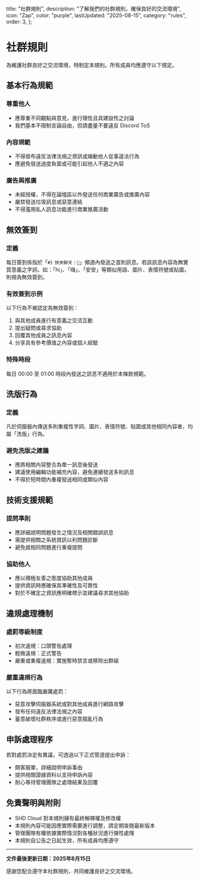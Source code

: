   title: "社群規則",
  description: "了解我們的社群規則，確保良好的交流環境",
  icon: "Zap",
  color: "purple",
  lastUpdated: "2025-08-15",
  category: "rules",
  order: 3,
};

# 社群規則

為維護社群良好之交流環境，特制定本規則。所有成員均應遵守以下規定。

## 基本行為規範

### 尊重他人
- 應尊重不同觀點與意見，進行理性且具建設性之討論
- 我們基本不限制言論自由，但請盡量不要違反 Discord ToS

### 內容規範
- 不得發布違反法律法規之資訊或煽動他人從事違法行為
- 應避免發送過度負面或可能引起他人不適之內容

### 廣告與推廣
- 未經授權，不得在論壇區以外發送任何商業廣告或推廣內容
- 嚴禁發送垃圾訊息或惡意連結
- 不得濫用私人訊息功能進行商業推廣活動

## 無效簽到

### 定義

每日簽到係指於「`#》快來聊天｜💬`」頻道內發送之首則訊息。若該訊息內容為無實質意義之字詞，如：「hi」、「嗨」、「安安」等類似用語、圖片、表情符號或貼圖，則視為無效簽到。

### 有效簽到示例

以下行為不被認定為無效簽到：

1. 與其他成員進行有意義之交流互動
2. 提出疑問或尋求協助
3. 回覆其他成員之訊息內容
4. 分享具有參考價值之內容或個人經驗

### 特殊時段

每日 00:00 至 01:00 時段內發送之訊息不適用於本條款規範。

## 洗版行為

### 定義

凡於伺服器內傳送多則重複性字詞、圖片、表情符號、貼圖或其他相同內容者，均屬「洗版」行為。

### 避免洗版之建議

- 應將相關內容整合為單一訊息後發送
- 建議使用編輯功能補充內容，避免連續發送多則訊息
- 不得於短時間內重複發送相同或類似內容

## 技術支援規範

### 提問準則
- 應詳細說明問題發生之情況及相關錯誤訊息
- 需提供相關之系統資訊以利問題診斷
- 避免就相同問題進行重複提問

### 協助他人
- 應以積極友善之態度協助其他成員
- 提供資訊時應確保其準確性及可靠性
- 對於不確定之資訊應明確標示並建議尋求其他協助

## 違規處理機制

### 處罰等級制度
- 初次違規：口頭警告處理
- 輕微違規：正式警告
- 嚴重或重複違規：實施暫時禁言或移除出群組

### 嚴重違規行為
以下行為將面臨嚴厲處罰：
- 惡意攻擊伺服器系統或對其他成員進行網路攻擊
- 發布任何違反法律法規之內容
- 蓄意破壞社群秩序或進行惡意搗亂行為

## 申訴處理程序

若對處罰決定有異議，可透過以下正式管道提出申訴：
- 開客服單，詳細說明申訴事由
- 提供相關證據資料以支持申訴內容
- 耐心等待管理團隊之處理結果及回覆

## 免責聲明與附則

- SHD Cloud 對本規則擁有最終解釋權及修改權
- 本規則內容可能因應實際需要進行調整，請定期查閱最新版本
- 管理團隊有權依據實際情況對各種狀況進行彈性處理
- 本規則自公告之日起生效，所有成員均應遵守

---

**文件最後更新日期：2025年8月15日**

感謝您配合遵守本社群規則，共同維護良好之交流環境。
